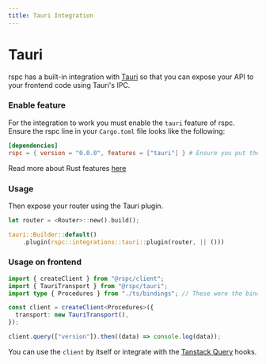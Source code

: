 ```yaml
---
title: Tauri Integration
---
```


# Tauri

rspc has a built-in integration with [Tauri](https://tauri.app/) so that you can expose your API to your frontend code using Tauri's IPC.

### Enable feature

For the integration to work you must enable the `tauri` feature of rspc. Ensure the rspc line in your `Cargo.toml` file looks like the following:

```toml
[dependencies]
rspc = { version = "0.0.0", features = ["tauri"] } # Ensure you put the latest version!
```

Read more about Rust features [here](https://doc.rust-lang.org/cargo/reference/features.html#dependency-features)

### Usage

Then expose your router using the Tauri plugin.

```rust
let router = <Router>::new().build();

tauri::Builder::default()
    .plugin(rspc::integrations::tauri::plugin(router, || ()))
```

### Usage on frontend

```typescript
import { createClient } from "@rspc/client";
import { TauriTransport } from "@rspc/tauri";
import type { Procedures } from "./ts/bindings"; // These were the bindings exported from your Rust code!

const client = createClient<Procedures>({
  transport: new TauriTransport(),
});

client.query(["version"]).then((data) => console.log(data));
```

You can use the `client` by itself or integrate with the [Tanstack Query](/client/tanstack-query) hooks.
